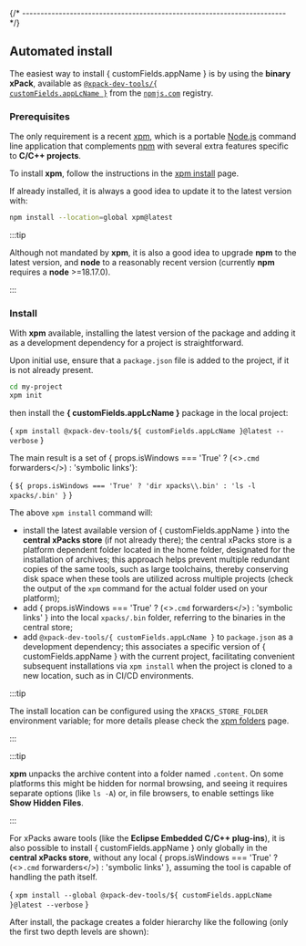 

{/* ------------------------------------------------------------------------ */}

## Automated install

The easiest way to install { customFields.appName } is by using the **binary xPack**, available as
<a href="https://www.npmjs.com/package/@xpack-dev-tools/{ customFields.appLcName }"><code>@xpack-dev-tools/{ customFields.appLcName }</code></a>
from the [`npmjs.com`](https://www.npmjs.com) registry.

### Prerequisites

The only requirement is a recent
[xpm](https://xpack.github.io/xpm/), which is a portable
[Node.js](https://nodejs.org) command line application
that complements [npm](https://docs.npmjs.com)
with several extra features specific to
**C/C++ projects**.

To install **xpm**,
follow the instructions in the
[xpm install](https://xpack.github.io/xpm/install/) page.

If already installed, it is always a good idea to update it to the
latest version with:

```sh
npm install --location=global xpm@latest
```

:::tip

Although not mandated by **xpm**, it is also a good idea to upgrade
**npm** to the latest version, and
**node** to a reasonably recent version (currently **npm** requires
a **node** >=18.17.0).

:::

### Install

With **xpm** available, installing
the latest version of the package and adding it as
a development dependency for a project is straightforward.

Upon initial use, ensure that a `package.json` file is added to the project,
if it is not already present.

```sh
cd my-project
xpm init
```

then install the **{ customFields.appLcName }** package in the local project:

<CodeBlock language="sh"> {
`xpm install @xpack-dev-tools/${ customFields.appLcName }@latest --verbose`
}</CodeBlock>

The main result is a set of { props.isWindows === 'True' ? (<><code>.cmd</code> forwarders</>) : 'symbolic links'}:

<CodeBlock language="console"> {
`${ props.isWindows === 'True' ? 'dir xpacks\\.bin' : 'ls -l xpacks/.bin' }`
}</CodeBlock>

The above `xpm install` command will:

* install the latest available version of { customFields.appName }
  into the **central xPacks store** (if not already there); the central
  xPacks store is a platform dependent folder located in the home folder,
  designated for the installation of archives; this approach helps prevent
  multiple redundant copies of the same tools, such as large toolchains,
  thereby conserving disk space when these tools are utilized across
  multiple projects
  (check the output of the `xpm` command for the actual
  folder used on your platform);
* add { props.isWindows === 'True' ? (<><code>.cmd</code> forwarders</>) : 'symbolic links' }
  into the local `xpacks/.bin` folder, referring to the binaries in the central store;
* add <code>@xpack-dev-tools/{ customFields.appLcName }</code> to `package.json` as a
  development dependency; this associates a specific version of { customFields.appName } with
  the current project, facilitating convenient subsequent installations via
  `xpm install` when the project is cloned to a new location, such as in
  CI/CD environments.

:::tip

The install location can be configured using the
`XPACKS_STORE_FOLDER` environment variable; for more details please check the
[xpm folders](https://xpack.github.io/xpm/folders/) page.

:::

:::tip

**xpm** unpacks the archive content into a folder
named `.content`. On some platforms
this might be hidden for normal browsing, and seeing it requires
separate options (like `ls -A`) or, in file browsers, to enable
settings like **Show Hidden Files**.

:::

For xPacks aware tools (like the **Eclipse Embedded C/C++ plug-ins**),
it is also possible to install { customFields.appName } only globally in the **central
xPacks store**, without any local { props.isWindows === 'True' ? (<><code>.cmd</code> forwarders</>) : 'symbolic links' }, assuming the tool is capable of handling
the path itself.

<CodeBlock language="sh"> {
`xpm install --global @xpack-dev-tools/${ customFields.appLcName }@latest --verbose`
}</CodeBlock>

After install, the package creates a folder hierarchy like the following
(only the first two depth levels are shown):
